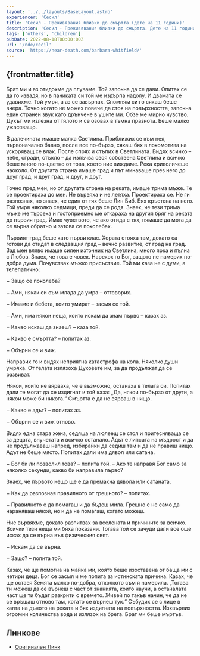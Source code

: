 ```yaml
---
layout: '../../layouts/BaseLayout.astro'
experiencer: 'Сесил'
title: 'Сесил - Преживявания близки до смъртта (дете на 11 години)'
description: 'Сесил - Преживявания близки до смъртта. Дете на 11 години. Получава отговори на много въпроси. Какво е смъртта? Какво е адът? Как да разпозная правилното от грешното?'
tags: ['others', 'children']
pubDate: 2022-08-18T00:00:00Z
url: '/nde/cecil'
source: 'https://near-death.com/barbara-whitfield/'
---
```


## {frontmatter.title}

Брат ми и аз отидохме да плуваме. Той започна да се дави. Опитах се да го извадя, но в паниката си той ме издърпа надолу. И двамата се удавихме. Той умря, а аз се завърнах. Спомням си го сякаш беше вчера. Точно когато не можех повече да стоя на повърхността, започна един странен звук като дрънчене в ушите ми. Обзе ме мирно чувство. Духът ми излезна от тялото и се озовах в тъмна празнота. Беше малко ужасяващо.

В далечината имаше малка Светлина. Приближих се към нея, първоначално бавно, после все по-бързо, сякаш бях в локомотива на ускоряващ се влак. После спрях и стъпих в Светлината. Видях всичко – небе, сгради, стъкло – да излъчва своя собствена Светлина и всичко беше много по-цветно от това, което ние виждаме. Река криволичеше наоколо. От другата страна имаше град и път минаваше през него до друг град, и друг град, и друг, и друг.

Точно пред мен, но от другата страна на реката, имаше трима мъже. Те се проектираха до мен. Не вървяха и не летяха. Проектираха се. Не ги разпознах, но знаех, че един от тях беше Лин Биб. Бях кръстена на него. Той умря няколко седмици, преди да се родя. Знаех, че тези трима мъже ме търсеха и гостоприемно ме откараха на другия бряг на реката до първия град. Имах чувството, че ако отида с тях, нямаше да мога да се върна обратно и затова се поколебах.

Първият град беше като първи клас. Хората стояха там, докато са готови да отидат в следващия град – вечно развитие, от град на град. Зад мен вляво имаше силен източник на Светлина, много ярка и пълна с Любов. Знаех, че това е човек. Нарекох го Бог, защото не намерих по-добра дума. Почувствах мъжко присъствие. Той ми каза не с думи, а телепатично:

&minus; Защо се поколеба?

&minus; Ами, някак си съм млада да умра – отговорих.

&minus; Имаме и бебета, които умират – засмя се той.

&minus; Ами, има някои неща, които искам да знам първо – казах аз.

&minus; Какво искаш да знаеш? – каза той.

&minus; Какво е смъртта? – попитах аз.

&minus; Обърни се и виж.

Направих го и видях неприятна катастрофа на кола. Няколко души умряха. От телата излязоха Духовете им, за да продължат да се развиват.

Някои, които не вярваха, че е възможно, останаха в телата си. Попитах дали те могат да се издигнат и той каза: „Да, някои по-бързо от други, а някои може би никога.“ Смъртта е да не вярваш в нищо.

&minus; Какво е адът? – попитах аз.

&minus; Обърни се и виж отново.

Видях една стара жена, седяща на люлеещ се стол и притесняваща се за децата, внучетата и всичко останало. Адът е липсата на мъдрост и да не продължаваш напред, избирайки да седиш там и да не правиш нищо. Адът не беше място. Попитах дали има дявол или сатана.

&minus; Бог би ли позволил това? – попита той. – Ако те направя Бог само за няколко секунди, какво би направила първо?

Знаех, че първото нещо ще е да премахна дявола или сатаната.

&minus; Как да разпозная правилното от грешното? – попитах.

&minus; Правилното е да помагаш и да бъдеш мила. Грешно е не само да нараняваш някой, но и да не помагаш, когато можеш.

Ние вървяхме, докато разпитвах за вселената и причините за всичко. Всички тези неща ми бяха показани. Тогава той се зачуди дали все още исках да се върна във физическия свят.

&minus; Искам да се върна.

&minus; Защо? – попита той.

Казах, че ще помогна на майка ми, която беше изоставена от баща ми с четири деца. Бог се засмя и ме попита за истинската причина. Казах, че ще оставя Земята малко по-добра, отколкото съм я намерила. „Тогава ти можеш да се върнеш с част от знанията, които научи, а останалата част ще ти бъдат разкрити с времето. Живей по такъв начин, че да не се връщаш отново там, когато се върнеш тук.“ Събудих се с лице в калта на дъното на реката и бях издигната на повърхността. Изхвърлих
огромни количества вода и излязох на брега. Брат ми беше мъртъв.

## Линкове

- [Оригинален Линк](https://near-death.com/children/)
